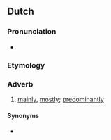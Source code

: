 ==Dutch==

===Pronunciation===
* {{audio|nl|Nl-voornamelijk.ogg|audio}}

===Etymology===
{{suffix|nl|voornaam|lijk}}

===Adverb===
{{nl-adv}}

# [[mainly]], [[mostly]]; [[predominantly]]

====Synonyms====
* {{l|nl|vnl.}}